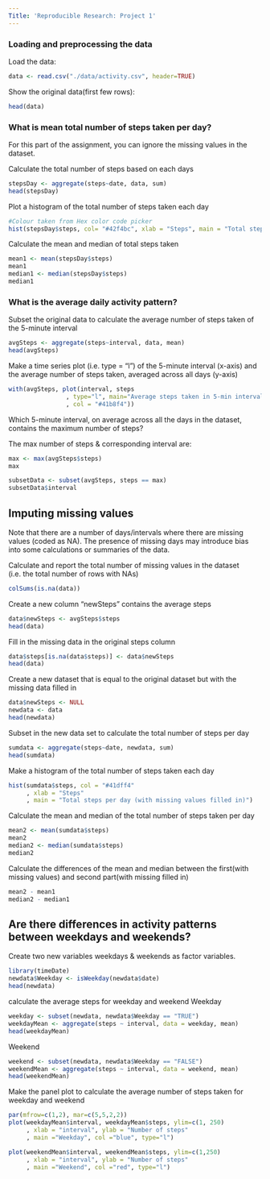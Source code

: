 ---
Title: 'Reproducible Research: Project 1'
---

### Loading and preprocessing the data

Load the data:
```{r loaddata, echo=TRUE, cache=TRUE}
data <- read.csv("./data/activity.csv", header=TRUE)
```

Show the original data(first few rows):
```{r showdata, echo=TRUE, cache=TRUE}
head(data)
```


### What is mean total number of steps taken per day?

For this part of the assignment, you can ignore the missing values in the dataset.

Calculate the total number of steps based on each days
```{r stepsDay, echo=TRUE, cache=TRUE}
stepsDay <- aggregate(steps~date, data, sum)
head(stepsDay)
```

Plot a histogram of the total number of steps taken each day
```{r histogram1, echo=TRUE, cache=TRUE}
#Colour taken from Hex color code picker
hist(stepsDay$steps, col= "#42f4bc", xlab = "Steps", main = "Total steps taken per day")
```

Calculate the mean and median of total steps taken
```{r mean1, echo=TRUE, cache=TRUE}
mean1 <- mean(stepsDay$steps)
mean1
median1 <- median(stepsDay$steps)
median1
```
### What is the average daily activity pattern?
Subset the original data to calculate the average number of steps taken of the 5-minute interval
```{r avgSteps, echo=TRUE, cache=TRUE}
avgSteps <- aggregate(steps~interval, data, mean)
head(avgSteps)
```

Make a time series plot (i.e. type = "l") of the 5-minute interval (x-axis) and the average number of steps taken, averaged across all days (y-axis)
```{r plot1, echo=TRUE, cache=TRUE}
with(avgSteps, plot(interval, steps
                , type="l", main="Average steps taken in 5-min interval"
                , col = "#41b8f4")) 
```

Which 5-minute interval, on average across all the days in the dataset, contains the maximum number of steps?

The max number of steps & corresponding interval are:
```{r intervalmax, echo=TRUE, cache=TRUE}
max <- max(avgSteps$steps)
max

subsetData <- subset(avgSteps, steps == max)
subsetData$interval
```

## Imputing missing values
Note that there are a number of days/intervals where there are missing values (coded as NA). The presence of missing days may introduce bias into some calculations or summaries of the data.

Calculate and report the total number of missing values in the dataset (i.e. the total number of rows with NAs)
```{r missing, echo=TRUE}
colSums(is.na(data))
```

Create a new column "newSteps" contains the average steps
```{r newsteps, echo=TRUE, cache=TRUE}
data$newSteps <- avgSteps$steps
head(data)
```

Fill in the missing data in the original steps column
```{r fill, echo=TRUE, cache=TRUE}
data$steps[is.na(data$steps)] <- data$newSteps
head(data)
```

Create a new dataset that is equal to the original dataset but with the missing data filled in
```{r newdata, echo=TRUE, cache=TRUE}
data$newSteps <- NULL
newdata <- data
head(newdata)
```

Subset in the new data set to calculate the total number of steps per day
```{r sumdata, echo=TRUE, cache=TRUE}
sumdata <- aggregate(steps~date, newdata, sum)
head(sumdata)
```

Make a histogram of the total number of steps taken each day
```{r histogram2, echo=TRUE, cache=TRUE}
hist(sumdata$steps, col = "#41dff4"
     , xlab = "Steps"
     , main = "Total steps per day (with missing values filled in)")
```

Calculate the mean and median of the total number of steps taken per day
```{r mean2, echo=TRUE, cache=TRUE}
mean2 <- mean(sumdata$steps)
mean2
median2 <- median(sumdata$steps)
median2
```

Calculate the differences of the mean and median between the first(with missing values) and second part(with missing filled in)
```{r diff, echo=TRUE}
mean2 - mean1
median2 - median1
```
## Are there differences in activity patterns between weekdays and weekends?
Create two new variables weekdays & weekends as factor variables.

```{r check, echo=TRUE, cache=TRUE}
library(timeDate)
newdata$Weekday <- isWeekday(newdata$date)
head(newdata)
```

calculate the average steps for weekday and weekend
Weekday
```{r weekday, echo=TRUE, cache=TRUE}
weekday <- subset(newdata, newdata$Weekday == "TRUE")
weekdayMean <- aggregate(steps ~ interval, data = weekday, mean)
head(weekdayMean)
```

Weekend
```{r weekend, echo=TRUE, cache=TRUE}
weekend <- subset(newdata, newdata$Weekday == "FALSE")
weekendMean <- aggregate(steps ~ interval, data = weekend, mean)
head(weekendMean)
```

Make the panel plot to calculate the average number of steps taken for weekday and weekend
```{r panel, echo=TRUE, cache=TRUE}
par(mfrow=c(1,2), mar=c(5,5,2,2))
plot(weekdayMean$interval, weekdayMean$steps, ylim=c(1, 250)
     , xlab = "interval", ylab = "Number of steps"
     , main ="Weekday", col ="blue", type="l")

plot(weekendMean$interval, weekendMean$steps, ylim=c(1,250)
     , xlab = "interval", ylab = "Number of steps"
     , main ="Weekend", col ="red", type="l")

```
